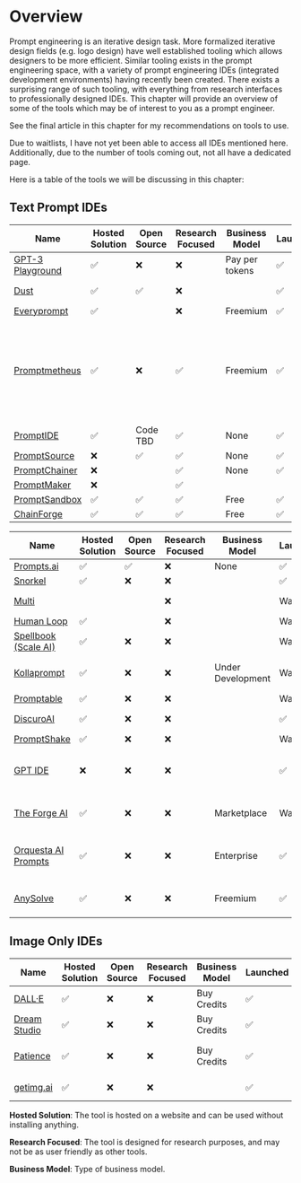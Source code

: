 
# Overview

Prompt engineering is an iterative design task. More formalized iterative design
fields (e.g. logo design) have well established tooling which allows designers to
be more efficient. Similar tooling exists in the prompt engineering space, with
a variety of prompt engineering IDEs (integrated development environments) having
recently been created. There exists a surprising range of such tooling, with everything
from research interfaces to professionally designed IDEs.
This chapter will provide an overview of some of the tools which may be of interest to
you as a prompt engineer.

See the final article in this chapter for my recommendations on tools to use.

Due to waitlists, I have not yet been able to access all IDEs mentioned here.
Additionally, due to the number of tools coming out, not all have a dedicated page.

Here is a table of the tools we will be discussing in this chapter:

## Text Prompt IDEs

| Name                                                                | Hosted Solution | Open Source | Research Focused | Business Model | Launched | Modalities | Supported Providers                                                  |
| ------------------------------------------------------------------- | --------------- | ----------- | ---------------- | -------------- | -------- | ---------- | -------------------------------------------------------------------- |
| [GPT-3 Playground](https://beta.openai.com/docs/quickstart)         | ✅              | ❌          | ❌               | Pay per tokens | ✅       | Text       | OpenAI                                                               |
| [Dust](https://dust.tt/)                                            | ✅              | ✅          | ❌               |                | ✅       | Text       | OpenAI, Cohere                                                       |
| [Everyprompt](https://www.everyprompt.com)                          | ✅              |             | ❌               | Freemium       | ✅       | Text       | OpenAI                                                               |
| [Promptmetheus](https://promptmetheus.com)                          | ✅              | ❌          | ✅               | Freemium       | ✅       | Text       | Anthropic, Cohere, OpenAI, PaLM 2, NLP Cloud, AI21 Labs, Aleph Alpha |
| [PromptIDE](https://prompt.vizhub.ai)                               | ✅              | Code TBD    | ✅               | None           | ✅       | Text       |                                                                      |
| [PromptSource](https://github.com/bigscience-workshop/promptsource) | ❌              | ✅          | ✅               | None           | ✅       | Text       |                                                                      |
| [PromptChainer](https://arxiv.org/pdf/2203.06566.pdf)               | ❌              |             | ✅               | None           | ✅       | Text       |                                                                      |
| [PromptMaker](https://dl.acm.org/doi/abs/10.1145/3491101.3503564)   | ❌              |             | ✅               |                |          | Text       |                                                                      |
| [PromptSandbox](https://promptsandbox.io)                           | ✅              | ✅          | ✅               | Free           | ✅       | Text       | OpenAI                                                               |
| [ChainForge](https://github.com/ianarawjo/ChainForge)               | ✅              | ✅          | ✅               | Free           | ✅       | Text       | OpenAI                                                               |

| Name                                                                  | Hosted Solution | Open Source | Research Focused | Business Model    | Launched  | Modalities                 | Supported Providers                 |
| --------------------------------------------------------------------- | --------------- | ----------- | ---------------- | ----------------- | --------- | -------------------------- | ----------------------------------- |
| [Prompts.ai](https://prompts.ai/)                                     | ✅              | ✅          | ❌               | None              | ✅        | Text                       | OpenAI                              |
| [Snorkel](https://snorkel.ai/snorkel-flow-platform/foundation-model/) | ✅              | ❌          | ❌               |                   | ✅        | Text                       |                                     |
| [Multi](https://www.multi.tech)                                       |                 |             | ❌               |                   | Wait list | Text, Image                |                                     |
| [Human Loop](https://humanloop.com)                                   | ✅              |             | ❌               |                   | Wait list | Text                       |                                     |
| [Spellbook (Scale AI)](https://scale.com/spellbook)                   | ✅              | ❌          | ❌               |                   | Wait list | Text                       |                                     |
| [Kollaprompt](https://kollaprompt.com)                                | ✅              | ❌          | ❌               | Under Development | Wait list | Text, Image, Audio         | OpenAI, Stable Diffusion            |
| [Promptable](https://promptable.ai/projects/default/workspace)        | ✅              | ❌          | ❌               |                   | Wait list | Text                       | OpenAI                              |
| [DiscuroAI](https://www.discuro.com)                                  | ✅              | ❌          | ❌               |                   | ✅        | Text, Image                | OpenAI                              |
| [PromptShake](https://promptshake.com/?ref=producthunt)               | ✅              | ❌          | ❌               |                   | Wait list | Text                       |                                     |
| [GPT IDE](https://gptide.com)                                         | ❌              | ❌          | ❌               |                   | ✅        | Text, images + audio later | OpenAI, later Stability.AI and more |
| [The Forge AI](https://theforgeai.com/)                               | ✅              | ❌          | ❌               | Marketplace       | Wait list | Text, Images               | OpenAI, Stable Diffusion            |
| [Orquesta AI Prompts](https://orquesta.cloud/platform/ai-llm-prompts) | ✅              | ❌          | ❌               | Enterprise        | ✅        | Text                       | Custom, Public, Private LLMs        |
| [AnySolve](https://www.anysolve.ai/)                                  | ✅              | ❌          | ❌               | Freemium          | ✅        | Text, images + audio later | OpenAI, Stability.AI and more       |

## Image Only IDEs

| Name                                              | Hosted Solution | Open Source | Research Focused | Business Model | Launched | Modalities           | Supported Providers      |
| ------------------------------------------------- | --------------- | ----------- | ---------------- | -------------- | -------- | -------------------- | ------------------------ |
| [DALL·E](https://labs.openai.com)                 | ✅              | ❌          | ❌               | Buy Credits    | ✅       | Text2Image           | OpenAI DALLE             |
| [Dream Studio](https://beta.dreamstudio.ai/dream) | ✅              | ❌          | ❌               | Buy Credits    | ✅       | Text2Image           | Stable Diffusion         |
| [Patience](https://www.patience.ai/faq)           | ✅              | ❌          | ❌               | Buy Credits    | ✅       | Text2Image           | Stable Diffusion, OpenAI |
| [getimg.ai](https://getimg.ai/guides)             | ✅              | ❌          | ❌               |                | ✅       | Text2Image, AIEditor |                          |

**Hosted Solution**: The tool is hosted on a website and can be used without installing anything.

**Research Focused**: The tool is designed for research purposes, and may not be as
user friendly as other tools.

**Business Model**: Type of business model.
